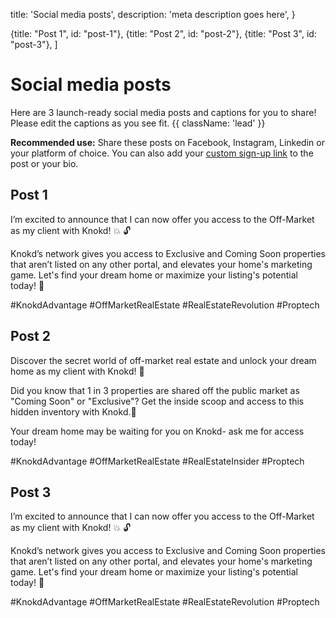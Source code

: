 
  title: 'Social media posts',
  description:
    'meta description goes here',
}

  {title: "Post 1", id: "post-1"},
  {title: "Post 2", id: "post-2"},
  {title: "Post 3", id: "post-3"},
]

# Social media posts

Here are 3 launch-ready social media posts and captions for you to share! Please edit the captions as you see fit. {{ className: 'lead' }}

**Recommended use:** Share these posts on Facebook, Instagram, Linkedin or your platform of choice. You can also add your [custom sign-up link](/contacts/add-contacts#sign-up-link) to the post or your bio. 

## Post 1

<MarketingAssets>
  <MarketingAsset
    src="/images/screenshots/marketing-resources/post-1-1_preview.png"
    alt="Properties you won't find anywhere else"
  />
  <MarketingAsset
    src="/images/screenshots/marketing-resources/post-1-2_preview.png"
    alt="Properties you won't find anywhere else"
  />
</MarketingAssets>

<MarketingMaterial>
I’m excited to announce that I can now offer you access to the Off-Market as my client with Knokd! 💥 🔓

Knokd’s network gives you access to Exclusive and Coming Soon properties that aren’t listed on any other portal, and elevates your home's marketing game. Let's find your dream home or maximize your listing's potential today! 🔑

#KnokdAdvantage #OffMarketRealEstate #RealEstateRevolution #Proptech
</MarketingMaterial>

## Post 2

<MarketingAssets>
  <MarketingAsset
    src="/images/screenshots/marketing-resources/post-2-1_preview.png"
    alt="1 in 3 properties are shared in the off-market"
  />
  <MarketingAsset
    src="/images/screenshots/marketing-resources/post-2-2_preview.png"
    alt="1 in 3 properties are shared in the off-market"
  />
</MarketingAssets>

<MarketingMaterial>
Discover the secret world of off-market real estate and unlock your dream home as my client with Knokd! 🔑  

Did you know that 1 in 3 properties are shared off the public market as "Coming Soon" or "Exclusive"? Get the inside scoop and access to this hidden inventory with Knokd.🏡

Your dream home may be waiting for you on Knokd- ask me for access today!   

#KnokdAdvantage #OffMarketRealEstate #RealEstateInsider #Proptech 
</MarketingMaterial>

## Post 3

<MarketingAssets>
  <MarketingAsset
    src="/images/screenshots/marketing-resources/post-3-1_preview.png"
    alt="Your listing, your way"
  />
  <MarketingAsset
    src="/images/screenshots/marketing-resources/post-3-2_preview.png"
    alt="Your listing, your way"
  />
</MarketingAssets>

<MarketingMaterial>
I’m excited to announce that I can now offer you access to the Off-Market as my client with Knokd! 💥 🔓 

Knokd’s network gives you access to Exclusive and Coming Soon properties that aren’t listed on any other portal, and elevates your home's marketing game. Let's find your dream home or maximize your listing's potential today! 🔑 

#KnokdAdvantage #OffMarketRealEstate #RealEstateRevolution #Proptech
</MarketingMaterial>

<Resources/>

